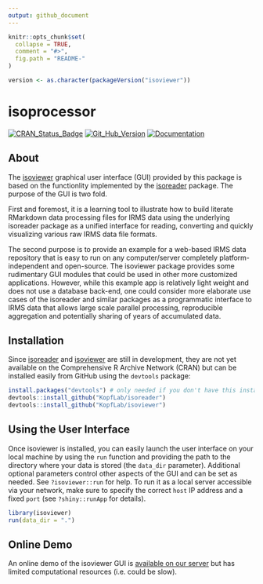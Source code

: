 ```yaml
---
output: github_document
---
```


<!-- README.md is generated from README.Rmd. Please edit that file -->

```r
knitr::opts_chunk$set(
  collapse = TRUE,
  comment = "#>",
  fig.path = "README-"
)

version <- as.character(packageVersion("isoviewer"))
```

# isoprocessor

[![CRAN_Status_Badge](http://www.r-pkg.org/badges/version/isoviewer)](https://cran.r-project.org/package=isoviewer)
[![Git_Hub_Version](https://img.shields.io/badge/GitHub-`r version`-orange.svg?style=flat-square)](/commits)
[![Documentation](https://img.shields.io/badge/docs-online-green.svg)](https://kopflab.github.io/isoviewer/)

## About

The [isoviewer](https://kopflab.github.io/isoviewer/) graphical user interface (GUI) provided by this package is based on the functionlity implemented by the [isoreader](https://kopflab.github.io/isoreader/) package. The purpose of the GUI is two fold.

First and foremost, it is a learning tool to illustrate how to build literate RMarkdown data processing files for IRMS data using the underlying isoreader package as a unified interface for reading, converting and quickly visualizing various raw IRMS data file formats. 

The second purpose is to provide an example for a web-based IRMS data repository that is easy to run on any computer/server completely platform-independent and open-source. The isoviewer package provides some rudimentary GUI modules that could be used in other more customized applications. However, while this example app is relatively light weight and does not use a database back-end, one could consider more elaborate use cases of the isoreader and similar packages as a programmatic interface to IRMS data that allows large scale parallel processing, reproducible aggregation and potentially sharing of years of accumulated data.

## Installation

Since [isoreader](http://www.github.com/KopfLab/isoreader) and [isoviewer](https://kopflab.github.io/isoviewer/) are still in development, they are not yet available on the Comprehensive R Archive Network (CRAN) but can be installed easily from GitHub using the `devtools` package:

```r
install.packages("devtools") # only needed if you don't have this installed yet
devtools::install_github("KopfLab/isoreader")
devtools::install_github("KopfLab/isoviewer")
```

## Using the User Interface

Once isoviewer is installed, you can easily launch the user interface on your local machine by using the `run` function and providing the path to the directory where your data is stored (the `data_dir` parameter). Additional optional parameters control other aspects of the GUI and can be set as needed. See `?isoviewer::run` for help. To run it as a local server accessible via your network, make sure to specify the correct `host` IP address and a fixed `port` (see `?shiny::runApp` for details).

```r
library(isoviewer)
run(data_dir = ".")
```

## Online Demo

An online demo of the isoviewer GUI is [available on our server](http://server.kopflab.com/shiny/apps/isoviewer/) but has limited computational resources (i.e. could be slow).

